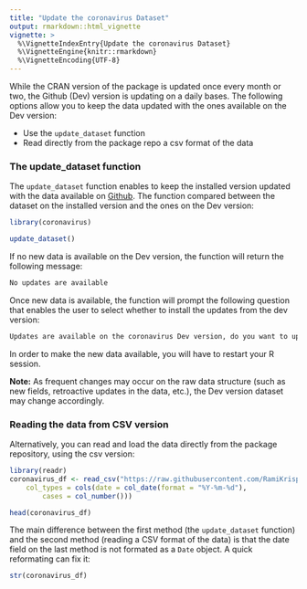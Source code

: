 ```yaml
---
title: "Update the coronavirus Dataset"
output: rmarkdown::html_vignette
vignette: >
  %\VignetteIndexEntry{Update the coronavirus Dataset}
  %\VignetteEngine{knitr::rmarkdown}
  %\VignetteEncoding{UTF-8}
---
```


While the CRAN version of the package is updated once every month or two, the Github (Dev) version is updating on a daily bases. The following options allow you to keep the data updated with the ones available on the Dev version:

* Use the `update_dataset` function
* Read directly from the package repo a csv format of the data

### The update_dataset function

The `update_dataset` function enables to keep the installed version updated with the data available on [Github](https://github.com/RamiKrispin/coronavirus). The function compared between the dataset on the installed version and the ones on the Dev version:

``` r 
library(coronavirus)

update_dataset()
```

If no new data is available on the Dev version, the function will return the following message:

``` r
No updates are available
```

Once new data is available, the function will prompt the following question that enables the user to select whether to install the updates from the dev version:

``` r
Updates are available on the coronavirus Dev version, do you want to update? n/Y
```

In order to make the new data available, you will have to restart your R session.

**Note:** As frequent changes may occur on the raw data structure (such as new fields, retroactive updates in the data, etc.), the Dev version dataset may change accordingly. 


### Reading the data from CSV version

Alternatively, you can read and load the data directly from the package repository, using the csv version:

```r
library(readr)
coronavirus_df <- read_csv("https://raw.githubusercontent.com/RamiKrispin/coronavirus/master/csv/coronavirus.csv", 
    col_types = cols(date = col_date(format = "%Y-%m-%d"), 
        cases = col_number()))

head(coronavirus_df)
```

The main difference between the first method (the `update_dataset` function) and the second method (reading a CSV format of the data) is that the date field on the last method is not formated as a `Date` object. A quick reformating can fix it:

```r
str(coronavirus_df)
```


